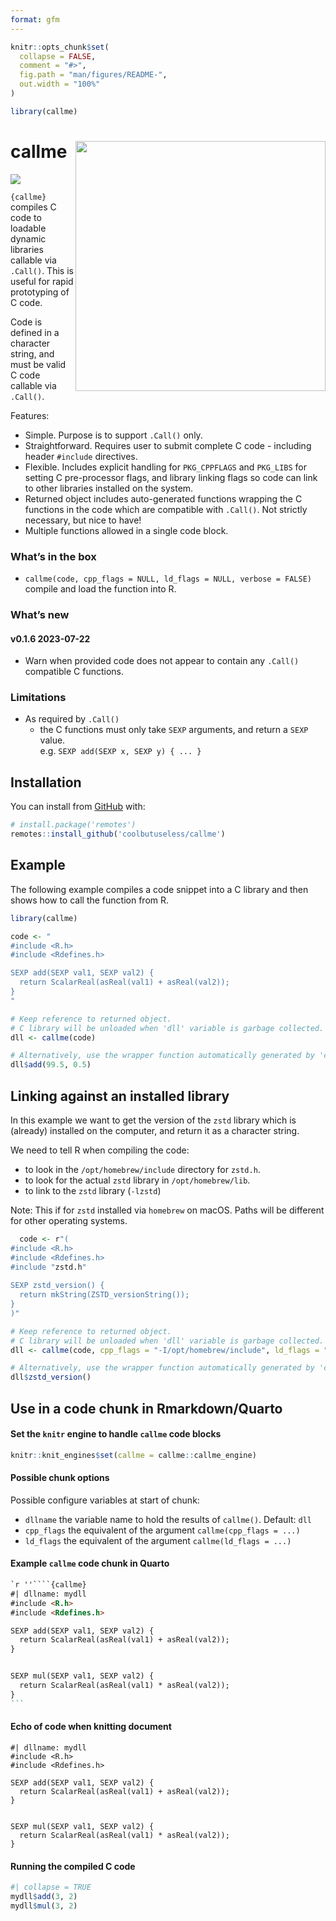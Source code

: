 ```yaml
---
format: gfm
---
```


<!-- README.md is generated from README.Rmd. Please edit that file -->

```r
knitr::opts_chunk$set(
  collapse = FALSE,
  comment = "#>",
  fig.path = "man/figures/README-",
  out.width = "100%"
)

library(callme)
```

# callme <img src="man/figures/logo.png" align="right" height="400/"/>

<!-- badges: start -->
![](https://img.shields.io/badge/cool-useless-green.svg)
<!-- badges: end -->

`{callme}` compiles C code to loadable dynamic libraries callable via `.Call()`.
This is useful for rapid prototyping of C code.

Code is defined in a character string, and must be valid C code callable
via `.Call()`.

Features:

* Simple. Purpose is to support `.Call()` only.
* Straightforward. Requires user to submit complete C code - including header `#include` 
  directives.
* Flexible. Includes explicit handling for `PKG_CPPFLAGS` and `PKG_LIBS` for setting 
  C pre-processor flags, and library linking flags so code can link to other libraries 
  installed on the system.
* Returned object includes auto-generated functions wrapping the C functions in 
  the code which are compatible with `.Call()`.  Not
  strictly necessary, but nice to have!
* Multiple functions allowed in a single code block.

### What's in the box

* `callme(code, cpp_flags = NULL, ld_flags = NULL, verbose = FALSE)` compile and load the function into R.

### What's new

#### v0.1.6  2023-07-22

* Warn when provided code does not appear to contain any `.Call()` compatible C functions.

### Limitations

* As required by `.Call()` 
    * the C functions must only take `SEXP` arguments, and return a `SEXP` value.   
      e.g. `SEXP add(SEXP x, SEXP y) { ... }`


## Installation

You can install from [GitHub](https://github.com/coolbutuseless/callme) with:

``` r
# install.package('remotes')
remotes::install_github('coolbutuseless/callme')
```

## Example

The following example compiles a code snippet into a C library and then 
shows how to call the function from R.


```r
library(callme)

code <- "
#include <R.h>
#include <Rdefines.h>

SEXP add(SEXP val1, SEXP val2) {
  return ScalarReal(asReal(val1) + asReal(val2));
}
"

# Keep reference to returned object.
# C library will be unloaded when 'dll' variable is garbage collected.
dll <- callme(code)

# Alternatively, use the wrapper function automatically generated by 'callme()'
dll$add(99.5, 0.5)
```




## Linking against an installed library

In this example we want to get the version of the `zstd` library which is
(already) installed on the computer, and return it as a character string.

We need to tell R when compiling the code:

* to look in the `/opt/homebrew/include` directory for `zstd.h`.
* to look for the actual `zstd` library in `/opt/homebrew/lib`.
* to link to the `zstd` library (`-lzstd`)

Note: This if for `zstd` installed via `homebrew` on macOS.  Paths will 
be different for other operating systems.

```r
  code <- r"(
#include <R.h>
#include <Rdefines.h>
#include "zstd.h"
  
SEXP zstd_version() {
  return mkString(ZSTD_versionString());
}
)"

# Keep reference to returned object.
# C library will be unloaded when 'dll' variable is garbage collected.
dll <- callme(code, cpp_flags = "-I/opt/homebrew/include", ld_flags = "-L/opt/homebrew/lib -lzstd")

# Alternatively, use the wrapper function automatically generated by 'callme()'
dll$zstd_version()
```


## Use in a code chunk in Rmarkdown/Quarto

#### Set the `knitr` engine to handle `callme` code blocks

```r
knitr::knit_engines$set(callme = callme::callme_engine)
```


#### Possible chunk options

Possible configure variables at start of chunk:

* `dllname` the variable name to hold the results of `callme()`. Default: `dll`
* `cpp_flags` the equivalent of the argument `callme(cpp_flags = ...)`
* `ld_flags` the equivalent of the argument `callme(ld_flags = ...)`




#### Example `callme` code chunk in Quarto


````markdown
`r ''````{callme}
#| dllname: mydll
#include <R.h>
#include <Rdefines.h>

SEXP add(SEXP val1, SEXP val2) {
  return ScalarReal(asReal(val1) + asReal(val2));
}


SEXP mul(SEXP val1, SEXP val2) {
  return ScalarReal(asReal(val1) * asReal(val2));
}
```
````

#### Echo of code when knitting document

```callme
#| dllname: mydll
#include <R.h>
#include <Rdefines.h>

SEXP add(SEXP val1, SEXP val2) {
  return ScalarReal(asReal(val1) + asReal(val2));
}


SEXP mul(SEXP val1, SEXP val2) {
  return ScalarReal(asReal(val1) * asReal(val2));
}
```

#### Running the compiled C code

```r
#| collapse = TRUE
mydll$add(3, 2)
mydll$mul(3, 2)
```

